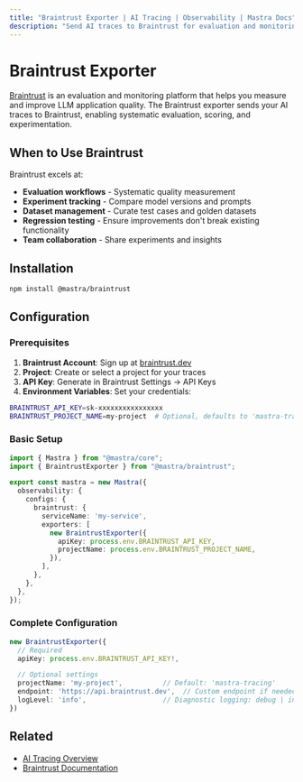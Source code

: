 ```yaml
---
title: "Braintrust Exporter | AI Tracing | Observability | Mastra Docs"
description: "Send AI traces to Braintrust for evaluation and monitoring"
---
```



# Braintrust Exporter

[Braintrust](https://www.braintrust.dev/) is an evaluation and monitoring platform that helps you measure and improve LLM application quality. The Braintrust exporter sends your AI traces to Braintrust, enabling systematic evaluation, scoring, and experimentation.

## When to Use Braintrust

Braintrust excels at:
- **Evaluation workflows** - Systematic quality measurement
- **Experiment tracking** - Compare model versions and prompts
- **Dataset management** - Curate test cases and golden datasets
- **Regression testing** - Ensure improvements don't break existing functionality
- **Team collaboration** - Share experiments and insights

## Installation

```bash npm2yarn
npm install @mastra/braintrust
```

## Configuration

### Prerequisites

1. **Braintrust Account**: Sign up at [braintrust.dev](https://www.braintrust.dev/)
2. **Project**: Create or select a project for your traces
3. **API Key**: Generate in Braintrust Settings → API Keys
4. **Environment Variables**: Set your credentials:

```bash title=".env"
BRAINTRUST_API_KEY=sk-xxxxxxxxxxxxxxxx
BRAINTRUST_PROJECT_NAME=my-project  # Optional, defaults to 'mastra-tracing'
```

### Basic Setup

```typescript title="src/mastra/index.ts"
import { Mastra } from "@mastra/core";
import { BraintrustExporter } from "@mastra/braintrust";

export const mastra = new Mastra({
  observability: {
    configs: {
      braintrust: {
        serviceName: 'my-service',
        exporters: [
          new BraintrustExporter({
            apiKey: process.env.BRAINTRUST_API_KEY,
            projectName: process.env.BRAINTRUST_PROJECT_NAME,
          }),
        ],
      },
    },
  },
});
```

### Complete Configuration

```typescript
new BraintrustExporter({
  // Required
  apiKey: process.env.BRAINTRUST_API_KEY!,

  // Optional settings
  projectName: 'my-project',          // Default: 'mastra-tracing'
  endpoint: 'https://api.braintrust.dev',  // Custom endpoint if needed
  logLevel: 'info',                   // Diagnostic logging: debug | info | warn | error
})
```

## Related

- [AI Tracing Overview](/docs/observability/ai-tracing/overview)
- [Braintrust Documentation](https://www.braintrust.dev/docs)
